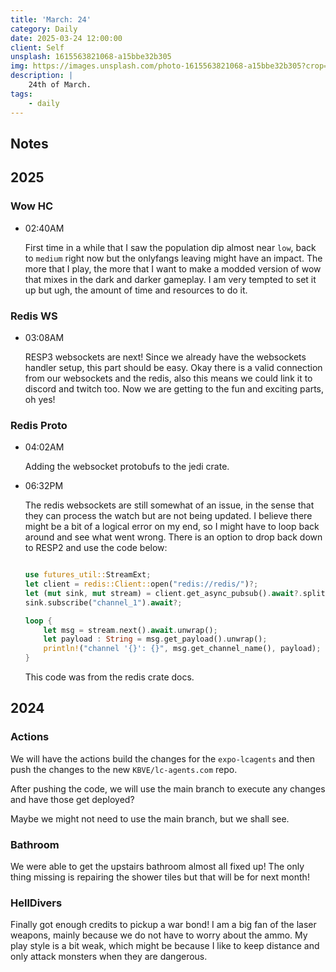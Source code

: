 ```yaml
---
title: 'March: 24'
category: Daily
date: 2025-03-24 12:00:00
client: Self
unsplash: 1615563821068-a15bbe32b305
img: https://images.unsplash.com/photo-1615563821068-a15bbe32b305?crop=entropy&cs=srgb&fm=jpg&ixid=MnwzNjM5Nzd8MHwxfHJhbmRvbXx8fHx8fHx8fDE2ODE3NDg2ODY&ixlib=rb-4.0.3&q=85
description: |
    24th of March.
tags:
    - daily
---
```


## Notes

## 2025

### Wow HC

-   02:40AM

    First time in a while that I saw the population dip almost near `low`, back to `medium` right now but the onlyfangs leaving might have an impact.
    The more that I play, the more that I want to make a modded version of wow that mixes in the dark and darker gameplay.
    I am very tempted to set it up but ugh, the amount of time and resources to do it.

### Redis WS

-   03:08AM

    RESP3 websockets are next! Since we already have the websockets handler setup, this part should be easy.
    Okay there is a valid connection from our websockets and the redis, also this means we could link it to discord and twitch too.
    Now we are getting to the fun and exciting parts, oh yes!

### Redis Proto

-   04:02AM

    Adding the websocket protobufs to the jedi crate.

-   06:32PM

    The redis websockets are still somewhat of an issue, in the sense that they can process the watch but are not being updated.
    I believe there might be a bit of a logical error on my end, so I might have to loop back around and see what went wrong.
    There is an option to drop back down to RESP2 and use the code below:

    ```rust
    
    use futures_util::StreamExt;
    let client = redis::Client::open("redis://redis/")?;
    let (mut sink, mut stream) = client.get_async_pubsub().await?.split();
    sink.subscribe("channel_1").await?;

    loop {
        let msg = stream.next().await.unwrap();
        let payload : String = msg.get_payload().unwrap();
        println!("channel '{}': {}", msg.get_channel_name(), payload);
    }

    ```

    This code was from the redis crate docs.



## 2024

### Actions

We will have the actions build the changes for the `expo-lcagents` and then push the changes to the new `KBVE/lc-agents.com` repo.

After pushing the code, we will use the main branch to execute any changes and have those get deployed?

Maybe we might not need to use the main branch, but we shall see.


### Bathroom

We were able to get the upstairs bathroom almost all fixed up!
The only thing missing is repairing the shower tiles but that will be for next month!


### HellDivers

Finally got enough credits to pickup a war bond!
I am a big fan of the laser weapons, mainly because we do not have to worry about the ammo.
My play style is a bit weak, which might be because I like to keep distance and only attack monsters when they are dangerous.
